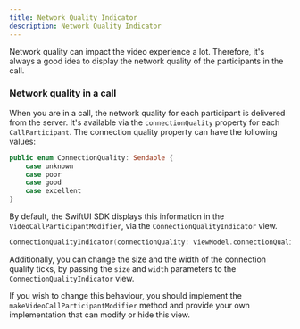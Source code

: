 ```yaml
---
title: Network Quality Indicator
description: Network Quality Indicator
---
```


Network quality can impact the video experience a lot. Therefore, it's always a good idea to display the network quality of the participants in the call.

### Network quality in a call

When you are in a call, the network quality for each participant is delivered from the server. It's available via the `connectionQuality` property for each `CallParticipant`. The connection quality property can have the following values:

```swift
public enum ConnectionQuality: Sendable {
    case unknown
    case poor
    case good
    case excellent
}
```

By default, the SwiftUI SDK displays this information in the `VideoCallParticipantModifier`, via the `ConnectionQualityIndicator` view.

```swift
ConnectionQualityIndicator(connectionQuality: viewModel.connectionQuality)
```

Additionally, you can change the size and the width of the connection quality ticks, by passing the `size` and `width` parameters to the `ConnectionQualityIndicator` view.

If you wish to change this behaviour, you should implement the `makeVideoCallParticipantModifier` method and provide your own implementation that can modify or hide this view.
